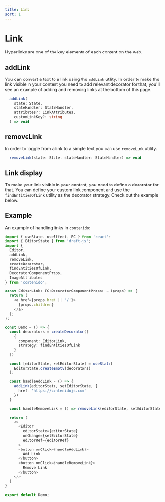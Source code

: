 ```yaml
---
title: Link
sort: 1
---
```


# Link

Hyperlinks are one of the key elements of each content on the web.

## addLink

You can convert a text to a link using the `addLink` utility. In order to make
the link visible in your content you need to add relevant decorator for that,
you'll see an example of adding and removing links at the bottom of this page.

```ts
  addLink(
    state: State,
    stateHandler: StateHandler,
    attributes?: LinkAttributes,
    customLinkKey?: string
  ) => void
```

## removeLink

In order to toggle from a link to a simple text you can use `removeLink` utility.

```ts
  removeLink(state: State, stateHandler: StateHandler) => void
```

## Link display

To make your link visible in your content, you need to define a decorator for that.
You can define your custom link component and use the `findEntitiesOfLink` utility
as the decorator strategy. Check out the example below.

## Example

An example of handling links in `contenido`:

```ts
import { useState, useEffect, FC } from 'react';
import { EditorState } from 'draft-js';
import {
  Editor,
  addLink,
  removeLink,
  createDecorator,
  findEntitiesOfLink,
  DecoratorComponentProps,
  ImageAttributes
} from 'contenido';

const EditorLink: FC<DecoratorComponentProps> = (props) => {
  return (
    <a href={props.href || '/'}>
      {props.children}
    </a>
  );
};

const Demo = () => {
  const decorators = createDecorator([
    {
      component: EditorLink,
      strategy: findEntitiesOfLink
    }
  ])

  const [editorState, setEditorState] = useState(
    EditorState.createEmpty(decorators)
  );

  const handleAddLink = () => {
    addLink(editorState, setEditorState, {
      href: 'https://contenidojs.com'
    })
  }

  const handleRemoveLink = () => removeLink(editorState, setEditorState)

  return (
    <>
      <Editor
        editorState={editorState}
        onChange={setEditorState}
        editorRef={editorRef}
      >
      <button onClick={handleAddLink}>
        Add Link
      </button>
      <button onClick={handleRemoveLink}>
        Remove Link
      </button>
    </>
  )
}

export default Demo;
```
